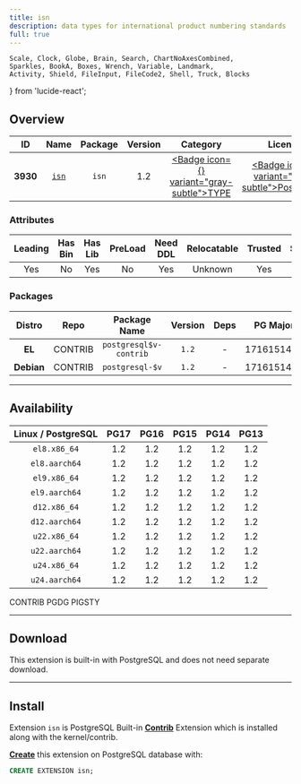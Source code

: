 ```yaml
---
title: isn
description: data types for international product numbering standards
full: true
---
```


    Scale, Clock, Globe, Brain, Search, ChartNoAxesCombined,
    Sparkles, BookA, Boxes, Wrench, Variable, Landmark,
    Activity, Shield, FileInput, FileCode2, Shell, Truck, Blocks
} from 'lucide-react';

## Overview

| <TooltipIconButton tooltip="Extension unique identifier" side="top">ID</TooltipIconButton> | <TooltipIconButton tooltip="Extension name" side="top">Name</TooltipIconButton> | <TooltipIconButton tooltip="Package name for installation" side="top">Package</TooltipIconButton> | <TooltipIconButton tooltip="Latest available extension version" side="top">Version</TooltipIconButton> | <TooltipIconButton tooltip="Extension category" side="top">Category</TooltipIconButton> | <TooltipIconButton tooltip="Open source license" side="top">License</TooltipIconButton> | <TooltipIconButton tooltip="Programming language" side="top">Lang</TooltipIconButton> |
|:--------:|:--------:|:----------:|:--------------:|:---------------------------------------:|:------------------------------------------------------:|:----:|
| **3930** | [`isn`](https://www.postgresql.org/docs/current/isn.html) | `isn` | 1.2 | <a href="/ext/type" className="no-underline"><Badge icon={<Boxes />} variant="gray-subtle">TYPE</Badge></a> | <a href="/ext/list/license#postgresql" className="no-underline"><Badge icon={<Scale />} variant="blue-subtle">PostgreSQL</Badge></a> | <a href="/ext/list/lang#c"><Badge icon={<FileCode2 />} variant="blue-subtle">C</Badge></a> |

### Attributes

| <TooltipIconButton tooltip="The Primary Leading extension in the Package" side="top">Leading</TooltipIconButton> | <TooltipIconButton tooltip="Contains binary utils" side="top">Has Bin</TooltipIconButton> | <TooltipIconButton tooltip="Contains .so shared library files" side="top">Has Lib</TooltipIconButton> | <TooltipIconButton tooltip="Requires preloading via shared_preload_libraries" side="top">PreLoad</TooltipIconButton> | <TooltipIconButton tooltip="Requires CREATE EXTENSION DDL command" side="top">Need DDL</TooltipIconButton> | <TooltipIconButton tooltip="Can be installed in any schema" side="top">Relocatable</TooltipIconButton> | <TooltipIconButton tooltip="Can be created by non-superuser" side="top">Trusted</TooltipIconButton> | <TooltipIconButton tooltip="Schemas used by this extension" side="top">Schemas</TooltipIconButton> |
|:-------:|:-------:|:-------:|:-------:|:--------:|:-----------:|:-------:|:-------:|
| Yes | No | Yes | No | Yes | Unknown | Yes | - |

### Packages

| <TooltipIconButton tooltip="Linux distribution family, EL or Debian" side="top">Distro</TooltipIconButton> | <TooltipIconButton tooltip="Package repository" side="top">Repo</TooltipIconButton> | <TooltipIconButton tooltip="The RPM/DEB Package Name Pattern (replace $v with real pg major)" side="top">Package Name</TooltipIconButton> | <TooltipIconButton tooltip="Latest package version" side="top">Version</TooltipIconButton> | <TooltipIconButton tooltip="RPM/DEB Package dependencies" side="top">Deps</TooltipIconButton> | <TooltipIconButton tooltip="Available in these PostgreSQL Major Versions" side="top">PG Major</TooltipIconButton> |
|:----------:|:--------:|:------------------------:|:-----------:|:------------:|:------------------:|
|   **EL**   | <Badge variant="green-subtle"><span className="font-bold">CONTRIB</span></Badge> | `postgresql$v-contrib` | `1.2` | - | <Badge variant="green-subtle">17</Badge><Badge variant="green-subtle">16</Badge><Badge variant="green-subtle">15</Badge><Badge variant="green-subtle">14</Badge><Badge variant="green-subtle">13</Badge> |
| **Debian** | <Badge variant="green-subtle"><span className="font-bold">CONTRIB</span></Badge> | `postgresql-$v` | `1.2` | - | <Badge variant="green-subtle">17</Badge><Badge variant="green-subtle">16</Badge><Badge variant="green-subtle">15</Badge><Badge variant="green-subtle">14</Badge><Badge variant="green-subtle">13</Badge> |



------

## Availability

| <TooltipIconButton tooltip="Linux Distro Arch / PostgreSQL Major Version" side="top">Linux / PostgreSQL </TooltipIconButton> | **PG17** | **PG16** | **PG15** | **PG14** | **PG13** |
|:-----:|:-----:|:-----:|:-----:|:-----:|:-----:|
| `el8.x86_64` | <Badge variant="green-subtle">1.2</Badge> | <Badge variant="green-subtle">1.2</Badge> | <Badge variant="green-subtle">1.2</Badge> | <Badge variant="green-subtle">1.2</Badge> | <Badge variant="green-subtle">1.2</Badge> |
| `el8.aarch64` | <Badge variant="green-subtle">1.2</Badge> | <Badge variant="green-subtle">1.2</Badge> | <Badge variant="green-subtle">1.2</Badge> | <Badge variant="green-subtle">1.2</Badge> | <Badge variant="green-subtle">1.2</Badge> |
| `el9.x86_64` | <Badge variant="green-subtle">1.2</Badge> | <Badge variant="green-subtle">1.2</Badge> | <Badge variant="green-subtle">1.2</Badge> | <Badge variant="green-subtle">1.2</Badge> | <Badge variant="green-subtle">1.2</Badge> |
| `el9.aarch64` | <Badge variant="green-subtle">1.2</Badge> | <Badge variant="green-subtle">1.2</Badge> | <Badge variant="green-subtle">1.2</Badge> | <Badge variant="green-subtle">1.2</Badge> | <Badge variant="green-subtle">1.2</Badge> |
| `d12.x86_64` | <Badge variant="green-subtle">1.2</Badge> | <Badge variant="green-subtle">1.2</Badge> | <Badge variant="green-subtle">1.2</Badge> | <Badge variant="green-subtle">1.2</Badge> | <Badge variant="green-subtle">1.2</Badge> |
| `d12.aarch64` | <Badge variant="green-subtle">1.2</Badge> | <Badge variant="green-subtle">1.2</Badge> | <Badge variant="green-subtle">1.2</Badge> | <Badge variant="green-subtle">1.2</Badge> | <Badge variant="green-subtle">1.2</Badge> |
| `u22.x86_64` | <Badge variant="green-subtle">1.2</Badge> | <Badge variant="green-subtle">1.2</Badge> | <Badge variant="green-subtle">1.2</Badge> | <Badge variant="green-subtle">1.2</Badge> | <Badge variant="green-subtle">1.2</Badge> |
| `u22.aarch64` | <Badge variant="green-subtle">1.2</Badge> | <Badge variant="green-subtle">1.2</Badge> | <Badge variant="green-subtle">1.2</Badge> | <Badge variant="green-subtle">1.2</Badge> | <Badge variant="green-subtle">1.2</Badge> |
| `u24.x86_64` | <Badge variant="green-subtle">1.2</Badge> | <Badge variant="green-subtle">1.2</Badge> | <Badge variant="green-subtle">1.2</Badge> | <Badge variant="green-subtle">1.2</Badge> | <Badge variant="green-subtle">1.2</Badge> |
| `u24.aarch64` | <Badge variant="green-subtle">1.2</Badge> | <Badge variant="green-subtle">1.2</Badge> | <Badge variant="green-subtle">1.2</Badge> | <Badge variant="green-subtle">1.2</Badge> | <Badge variant="green-subtle">1.2</Badge> |

<Badge variant="green-subtle"><span className="font-black">CONTRIB</span></Badge> <Badge variant="blue-subtle"><span className="font-black">PGDG</span></Badge> <Badge variant="amber-subtle"><span className="font-black">PIGSTY</span></Badge>

------

## Download

This extension is built-in with PostgreSQL and does not need separate download.

------

## Install

Extension `isn` is PostgreSQL Built-in [**Contrib**](/docs/list/contrib) Extension which is installed along with the kernel/contrib.

[**Create**](/docs/pgsql/ext/create) this extension on PostgreSQL database with:

```sql
CREATE EXTENSION isn;
```


